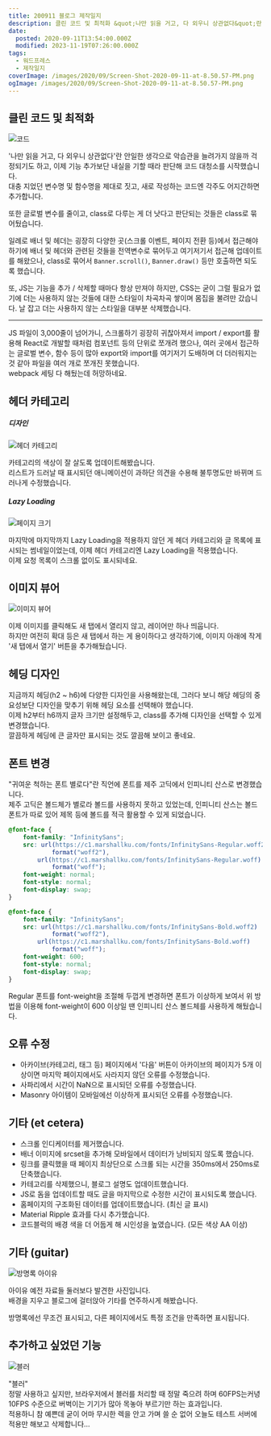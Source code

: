 ```yaml
---
title: 200911 블로그 제작일지
description: 클린 코드 및 최적화 &quot;나만 읽을 거고, 다 외우니 상관없다&quot;란 안일한 생각으로 악습관을 늘려가지 않을까 걱정되기도 하고, 이제 기능 추가보단 내실을 기할 때라 판단해 코드 대청소를 시작했습니다.대충 지었던 변수명 및 함수명을 제대로 짓고, 새로 작성하는 코드엔 각주도 어지간하면 추가합니다. 또한 글로벌 변수를 줄이고, class로 다루는 게 더 낫다고 판단되는 것들은 class로 묶어뒀습니다. 일례로 배너 및
date:
  posted: 2020-09-11T13:54:00.000Z
  modified: 2023-11-19T07:26:00.000Z
tags:
  - 워드프레스
  - 제작일지
coverImage: /images/2020/09/Screen-Shot-2020-09-11-at-8.50.57-PM.png
ogImage: /images/2020/09/Screen-Shot-2020-09-11-at-8.50.57-PM.png
---
```


## 클린 코드 및 최적화

![코드](/images/2020/09/Screen-Shot-2020-09-11-at-8.48.07-PM.png)

'나만 읽을 거고, 다 외우니 상관없다'란 안일한 생각으로 악습관을 늘려가지 않을까 걱정되기도 하고, 이제 기능 추가보단 내실을 기할 때라 판단해 코드 대청소를 시작했습니다.  
대충 지었던 변수명 및 함수명을 제대로 짓고, 새로 작성하는 코드엔 각주도 어지간하면 추가합니다.

또한 글로벌 변수를 줄이고, class로 다루는 게 더 낫다고 판단되는 것들은 class로 묶어뒀습니다.

일례로 배너 및 헤더는 굉장히 다양한 곳(스크롤 이벤트, 페이지 전환 등)에서 접근해야 하기에 배너 및 헤더와 관련된 것들을 전역변수로 묶어두고 여기저기서 접근해 업데이트를 해왔으나, class로 묶어서 `Banner.scroll()`, `Banner.draw()` 등만 호출하면 되도록 했습니다.

또, JS는 기능을 추가 / 삭제할 때마다 항상 만져야 하지만, CSS는 굳이 그럴 필요가 없기에 더는 사용하지 않는 것들에 대한 스타일이 차곡차곡 쌓이며 몸집을 불려만 갔습니다. 날 잡고 더는 사용하지 않는 스타일을 대부분 삭제했습니다.

---

JS 파일이 3,000줄이 넘어가니, 스크롤하기 굉장히 귀찮아져서 import / export를 활용해 React로 개발할 때처럼 컴포넌트 등의 단위로 쪼개려 했으나, 여러 곳에서 접근하는 글로벌 변수, 함수 등이 많아 export와 import를 여기저기 도배하며 더 더러워지는 것 같아 파일을 여러 개로 쪼개진 못했습니다.  
webpack 세팅 다 해뒀는데 허망하네요.

## 헤더 카테고리

##### 디자인

![헤더 카테고리](/images/2020/09/Screen-Shot-2020-09-11-at-8.51.22-PM.png)

카테고리의 색상이 잘 살도록 업데이트해봤습니다.  
리스트가 드러날 때 표시되던 애니메이션이 과하단 의견을 수용해 불투명도만 바뀌며 드러나게 수정했습니다.

##### Lazy Loading

![페이지 크기](/images/2020/09/Screen-Shot-2020-09-11-at-8.42.38-PM.png)

마지막에 마지막까지 Lazy Loading을 적용하지 않던 게 헤더 카테고리와 글 목록에 표시되는 썸네일이었는데, 이제 헤더 카테고리엔 Lazy Loading을 적용했습니다.  
이제 요청 목록이 스크롤 없이도 표시되네요.

## 이미지 뷰어

![이미지 뷰어](/images/2020/09/Screen-Shot-2020-09-11-at-8.58.09-PM.png)

이제 이미지를 클릭해도 새 탭에서 열리지 않고, 레이어만 하나 띄웁니다.  
하지만 여전히 확대 등은 새 탭에서 하는 게 용이하다고 생각하기에, 이미지 아래에 작게 '새 탭에서 열기' 버튼을 추가해뒀습니다.

## 헤딩 디자인

지금까지 헤딩(h2 \~ h6)에 다양한 디자인을 사용해왔는데, 그러다 보니 해당 헤딩의 중요성보단 디자인을 맞추기 위해 헤딩 요소를 선택해야 했습니다.  
이제 h2부터 h6까지 글자 크기만 설정해두고, class를 추가해 디자인을 선택할 수 있게 변경했습니다.  
깔끔하게 헤딩에 큰 글자만 표시되는 것도 깔끔해 보이고 좋네요.

## 폰트 변경

"귀여운 척하는 폰트 별로다"란 직언에 폰트를 제주 고딕에서 인피니티 산스로 변경했습니다.  
제주 고딕은 볼드체가 별로라 볼드를 사용하지 못하고 있었는데, 인피니티 산스는 볼드 폰트가 따로 있어 제목 등에 볼드를 적극 활용할 수 있게 되었습니다.

```css
@font-face {
    font-family: "InfinitySans";
    src: url(https://c1.marshallku.com/fonts/InfinitySans-Regular.woff2)
            format("woff2"),
        url(https://c1.marshallku.com/fonts/InfinitySans-Regular.woff)
            format("woff");
    font-weight: normal;
    font-style: normal;
    font-display: swap;
}

@font-face {
    font-family: "InfinitySans";
    src: url(https://c1.marshallku.com/fonts/InfinitySans-Bold.woff2)
            format("woff2"),
        url(https://c1.marshallku.com/fonts/InfinitySans-Bold.woff)
            format("woff");
    font-weight: 600;
    font-style: normal;
    font-display: swap;
}
```

Regular 폰트를 font-weight을 조절해 두껍게 변경하면 폰트가 이상하게 보여서 위 방법을 이용해 font-weight이 600 이상일 땐 인피니티 산스 볼드체를 사용하게 해뒀습니다.

## 오류 수정

* 아카이브(카테고리, 태그 등) 페이지에서 '다음' 버튼이 아카이브의 페이지가 5개 이상이면 마지막 페이지에서도 사라지지 않던 오류를 수정했습니다.
* 사파리에서 시간이 NaN으로 표시되던 오류를 수정했습니다.
* Masonry 아이템이 모바일에선 이상하게 표시되던 오류를 수정했습니다.

## 기타 (et cetera)

* 스크롤 인디케이터를 제거했습니다.
* 배너 이미지에 srcset을 추가해 모바일에서 데이터가 낭비되지 않도록 했습니다.
* 링크를 클릭했을 때 페이지 최상단으로 스크롤 되는 시간을 350ms에서 250ms로 단축했습니다.
* 카테고리를 삭제했으니, 블로그 설명도 업데이트했습니다.
* JS로 돔을 업데이트할 때도 글을 마지막으로 수정한 시간이 표시되도록 했습니다.
* 홈페이지의 구조화된 데이터를 업데이트했습니다. (최신 글 표시)
* Material Ripple 효과를 다시 추가했습니다.
* 코드블럭의 배경 색을 더 어둡게 해 시인성을 높였습니다. (모든 색상 AA 이상)

## 기타 (guitar)

![방명록 아이유](/images/2020/09/Screen-Shot-2020-09-11-at-8.50.57-PM.png)

아이유 예전 자료들 둘러보다 발견한 사진입니다.  
배경을 지우고 블로그에 걸터앉아 기타를 연주하시게 해봤습니다.

방명록에선 무조건 표시되고, 다른 페이지에서도 특정 조건을 만족하면 표시됩니다.

## 추가하고 싶었던 기능

![블러](/images/2020/09/Screen-Shot-2020-09-07-at-8.24.30-AM.png)

"블러"  
정말 사용하고 싶지만, 브라우저에서 블러를 처리할 때 정말 죽으려 하며 60FPS는커녕 10FPS 수준으로 버벅이는 기기가 많아 목놓아 부르기만 하는 효과입니다.  
적용하니 참 예쁜데 굳이 어마 무시한 렉을 안고 가며 쓸 순 없어 오늘도 테스트 서버에 적용만 해보고 삭제합니다…
